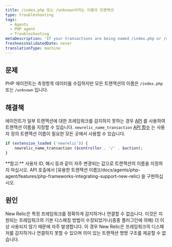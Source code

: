 ```yaml
---
title: /index.php 또는 /unknown이라는 이름의 트랜잭션
type: troubleshooting
tags:
  - Agents
  - PHP agent
  - Troubleshooting
metaDescription: 'If your transactions are being named /index.php or /unknown, New Relic probably cannot accurately detect or hook into your framework.'
freshnessValidatedDate: never
translationType: machine
---
```


## 문제

PHP 에이전트는 측정항목 데이터를 수집하지만 모든 트랜잭션의 이름은 `/index.php` 또는 `/unknown` 입니다.

## 해결책

에이전트가 일부 트랜잭션에 대한 프레임워크를 감지하지 못하는 경우 [API](/docs/agents/php-agent/configuration/php-agent-api#api-name-wt) 를 사용하여 트랜잭션 이름을 지정할 수 있습니다. `newrelic_name_transaction` [API 함수](/docs/agents/php-agent/php-agent-api/newrelic_name_transaction/) 는 사용자 정의 트랜잭션 이름이 필요한 모든 곳에서 사용할 수 있습니다.

```php
if (extension_loaded ('newrelic')) {
    newrelic_name_transaction ($controller . '/' . $action);
}
```

<Callout variant="tip">
  **참고:** 사용자 ID, 해시 등과 같이 자주 변경되는 값으로 트랜잭션의 이름을 지정하지 마십시오. API 호출에서 [유용한 트랜잭션 이름](/docs/agents/php-agent/features/php-frameworks-integrating-support-new-relic) 을 구현하십시오.
</Callout>

## 원인

New Relic은 특정 프레임워크를 정확하게 감지하거나 연결할 수 없습니다. 이것은 지원되는 프레임워크의 기본 디스패칭 방법이 수정되었거나(종종 플러그인에 의해) 더 이상 사용되지 않기 때문에 자주 발생합니다. 이 경우 New Relic은 프레임워크의 디스패처를 감지하거나 연결하지 못할 수 있으며 의미 있는 트랜잭션 명명 구조를 제공할 수 없습니다.